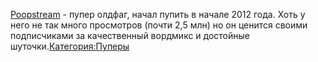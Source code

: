 {{Инфобокс для пуперов
|title2=Poopstream
|другие_ники=
|image3=[[Файл:Poopstream.jpg|left]]
|caption3=
|сферы_творчества=RYTP
|год_начала=2011
|image4=[[Файл:Ярослав_Зайцев.jpg|left]]
|caption4=
|имя_фамилия=Ярослав Зайцев
|дата_рождения=15 июля 199?
|место_проживания=
|ссылки=
*[https://www.youtube.com/channel/UC5KuQ3gLldmPlQwoABwmpTQ Youtube]
*[https://vk.com/poopstream Группа ВК]
*[https://vk.com/zerosluf Страница ВК]
}}[https://www.youtube.com/user/Poopstream/featured Poopstream] - пупер олдфаг, начал пупить в начале 2012 года. Хоть у него не так много просмотров (почти 2,5 млн) но он ценится своими подписчиками за качественный вордмикс и достойные шуточки.[[Категория:Пуперы]]